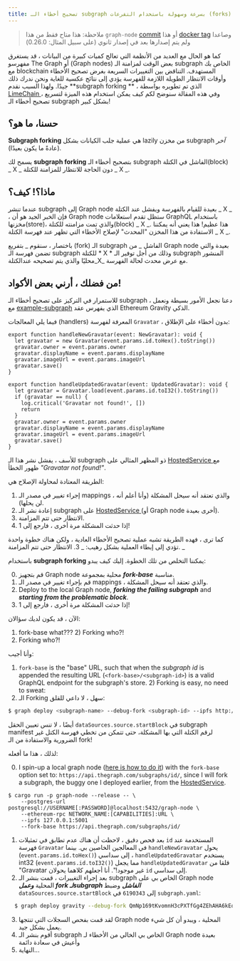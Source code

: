 ```yaml
---
title: تصحيح أخطاء الـ subgraph بسرعة وسهولة باستخدام التفرعات (forks)
---
```


> ملاحظة: هذا متاح فقط من هذا `graph-node` [commit](https://github.com/graphprotocol/graph-node/commit/f4e6992d7949b18f990045c8babdcd205a060ef6) أو هذا [docker tag](https://hub.docker.com/layers/graphprotocol/graph-node/f4e6992/images/sha256-51ad494a2ecc387bef2359d863b596ad5bd44436808964cf221e60365a7c00c8?context=explore) وصاعدا ولم يتم إصدارها بعد في إصدار ثانوي (على سبيل المثال: 0.26.0)

كما هو الحال مع العديد من الأنظمة التي تعالج كميات كبيرة من البيانات ، قد يستغرق مفهرسو The Graph أو (Graph nodes) بعض الوقت لمزامنة الـ subgraph الخاص بك مع blockchain المستهدف. التناقض بين التغييرات السريعة بغرض تصحيح الأخطاء وأوقات الانتظار الطويلة اللازمة للفهرسة يؤدي إلى نتائج عكسية للغاية ونحن ندرك ذلك جيدًا. ولهذا السبب نقدم **subgraph forking ** ، الذي تم تطويره بواسطة [ LimeChain ](https://limechain.tech/) ، وفي هذه المقالة سنوضح لكم كيف يمكن استخدام هذه الميزة لتسريع تصحيح أخطاء الـ subgraph بشكل كبير!

## حسنا، ما هو؟

**Subgraph forking** هي عملية جلب الكيانات بشكل lazily من مخزن subgraph _آخر_ (عادةً ما يكون بعيدًا).

يسمح لك **subgraph forking** بتصحيح أخطاء الـ subgraph الفاشل في الكتلة(block) _ X _ دون الحاجة للانتظار للمزامنة للكتلة _ X _.

## ماذا؟! كيف؟

عندما تنشر subgraph إلى Graph node بعيدة للقيام بالفهرسة ويفشل عند الكتلة _ X _ ، فإن الخبر الجيد هو أن Graph node ستظل تقدم استعلامات GraphQL باستخدام مخزنها(store)، والذي تمت مزامنته للكتلة(block) _ X _. هذا عظيم! هذا يعني أنه يمكننا الاستفادة من هذا المخزن "المحدث" لإصلاح الأخطاء التي تظهر عند فهرسة الكتلة _ X _.

باختصار ، سنقوم _ بتفريع (fork) الـ subgraph الفاشل _ من Graph node بعيدة والتي تضمن فهرسة الـ subgraph للكتلة * X * وذلك من أجل توفير الـ subgraph المنشور محليًا والذي يتم تصحيحه عندالكتلة_X_ مع عرض محدث لحالة الفهرسة.

## من فضلك ، أرني بعض الأكواد!

للاستمرار في التركيز على تصحيح أخطاء الـ subgraph ، دعنا نجعل الأمور بسيطة ونعمل مع [example-subgraph](https://github.com/graphprotocol/example-subgraph) الذي يفهرس عقد Ethereum Gravity الذكي.

فيما يلي المعالجات (handlers) المعرفة لفهرسة `Gravatar` ، بدون أخطاء على الإطلاق:

```tsx
export function handleNewGravatar(event: NewGravatar): void {
  let gravatar = new Gravatar(event.params.id.toHex().toString())
  gravatar.owner = event.params.owner
  gravatar.displayName = event.params.displayName
  gravatar.imageUrl = event.params.imageUrl
  gravatar.save()
}

export function handleUpdatedGravatar(event: UpdatedGravatar): void {
  let gravatar = Gravatar.load(event.params.id.toI32().toString())
  if (gravatar == null) {
    log.critical('Gravatar not found!', [])
    return
  }
  gravatar.owner = event.params.owner
  gravatar.displayName = event.params.displayName
  gravatar.imageUrl = event.params.imageUrl
  gravatar.save()
}
```

للأسف ، يفشل نشر هذا الـ subgraph ذو المظهر المثالي على [ HostedService ](https://thegraph.com/hosted-service/)مع ظهور الخطأ _"Gravatar not found!"_.

الطريقة المعتادة لمحاولة الإصلاح هي:

1. إجراء تغيير في مصدر الـ mappings ، والذي تعتقد أنه سيحل المشكلة (وأنا أعلم أنه لن يحلها).
2. إعادة نشر الـ subgraph على [ HostedService ](https://thegraph.com/hosted-service/) (أو Graph node أخرى بعيدة).
3. الانتظار حتى تتم المزامنة.
4. إذا حدثت المشكلة مرة أخرى ، فارجع إلى 1!

كما ترى ، فهده الطريقة تشبه عملية تصحيح الأخطاء العادية ، ولكن هناك خطوة واحدة تؤدي إلى إبطاء العملية بشكل رهيب: _ 3. الانتظار حتى تتم المزامنة. _

باستخدام **subgraph forking** يمكننا التخلص من تلك الخطوة. إليك كيف يبدو:

0. قم بتجهيز Graph node محلية بمجموعة **_fork-base_** مناسبة.
1. قم بإجراء تغيير في مصدر الـ mappings ، والذي تعتقد أنه سيحل المشكلة.
2. Deploy to the local Graph node, **_forking the failing subgraph_** and **_starting from the problematic block_**.
3. إذا حدثت المشكلة مرة أخرى ، فارجع إلى 1!

الآن ، قد يكون لديك سؤالان:

1. fork-base what??? 2) Forking who?!
2. Forking who?!

وأنا أجيب:

1. `fork-base` is the "base" URL, such that when the _subgraph id_ is appended the resulting URL (`<fork-base>/<subgraph-id>`) is a valid GraphQL endpoint for the subgraph's store. 2) Forking is easy, no need to sweat:
2. الـ Forking سهل ، لا داعي للقلق:

```bash
$ graph deploy <subgraph-name> --debug-fork <subgraph-id> --ipfs http://localhost:5001 --node http://localhost:8020
```

أيضًا ، لا تنس تعيين الحقل ` dataSources.source.startBlock ` في subgraph manifest لرقم الكتلة التي بها المشكلة، حتى تتمكن من تخطي فهرسة الكتل غير الضرورية والاستفادة من الـ fork!

لذلك ، هذا ما أفعله:

0. I spin-up a local graph node ([here is how to do it](https://github.com/graphprotocol/graph-node#running-a-local-graph-node)) with the `fork-base` option set to: `https://api.thegraph.com/subgraphs/id/`, since I will fork a subgraph, the buggy one I deployed earlier, from the [HostedService](https://thegraph.com/hosted-service/).

```
$ cargo run -p graph-node --release -- \
    --postgres-url postgresql://USERNAME[:PASSWORD]@localhost:5432/graph-node \
    --ethereum-rpc NETWORK_NAME:[CAPABILITIES]:URL \
    --ipfs 127.0.0.1:5001
    --fork-base https://api.thegraph.com/subgraphs/id/
```

1. بعد فحص دقيق ، لاحظت أن هناك عدم تطابق في تمثيلات ` id ` المستخدمة عند فهرسة ` Gravatar ` في المعالجين الخاصين بي. بينما ` handleNewGravatar ` يحول (`event.params.id.toHex()`) إلى سداسي ، `handleUpdatedGravatar` يستخدم int32 (`event.params.id.toI32()`) مما يجعل ` handleUpdatedGravatar ` قلقا من "Gravatar غير موجود!". أنا أجعلهم كلاهما يحولان ` id ` إلى سداسي.
2. بعد إجراء التغييرات ، قمت بنشر الـ subgraph الخاص بي على Graph node المحلية **_وعمل fork لـsubgraph الفاشل_** وضبط `dataSources.source.startBlock` إلى `6190343` في `subgraph.yaml`:

```bash
  $ graph deploy gravity --debug-fork QmNp169tKvomnH3cPXTfGg4ZEhAHA6kEq5oy1XDqAxqHmW --ipfs http://localhost:5001 --node http://localhost:8020
```

3. لقد قمت بفحص السجلات التي تنتجها Graph node المحلية ، ويبدو أن كل شيء يعمل بشكل جيد.
4. أقوم بنشر الـ subgraph الخاص بي الخالي من الأخطاء لـ Graph node بعيدة وأعيش في سعادة دائمة
5. النهاية...
